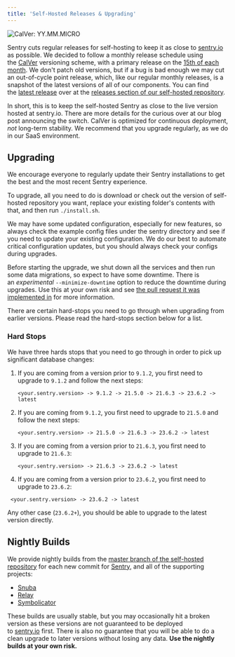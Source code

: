```yaml
---
title: 'Self-Hosted Releases & Upgrading'
---
```


![CalVer: YY.MM.MICRO](https://img.shields.io/badge/calver-YY.MM.MICRO-ad6caa.svg)

Sentry cuts regular releases for self-hosting to keep it as close to [sentry.io](https://sentry.io) as possible. We decided to follow a monthly release schedule using the [CalVer](https://calver.org/#scheme) versioning scheme, with a primary release on the [15th of each month](https://github.com/getsentry/self-hosted/blob/704e4c3b5b7360080f79bcfbe26583e5a95ae675/.github/workflows/release.yml#L20-L24). We don't patch old versions, but if a bug is bad enough we may cut an out-of-cycle point release, which, like our regular monthly releases, is a snapshot of the latest versions of all of our components. You can find the [latest release](https://github.com/getsentry/self-hosted/releases/latest) over at the [releases section of our self-hosted repository](https://github.com/getsentry/self-hosted/releases/).

<Alert title="Why CalVer?" level="info">
  In short, this is to keep the self-hosted Sentry as close to the live version
  hosted at <Link to="https://sentry.io">sentry.io</Link>. There are more details for the
  curious over at our <Link to="https://blog.sentry.io/2020/06/22/self-hosted-sentry-switching-to-calver">blog post announcing the switch</Link>.
</Alert>

<Alert title="Warning" level="warning">
  CalVer is optimized for continuous deployment, <em>not</em> long-term stability. We recommend that you upgrade regularly, as we do in <Link to="https://sentry.io/pricing/">our SaaS environment</Link>.
</Alert>

## Upgrading

We encourage everyone to regularly update their Sentry installations to get the best and the most recent Sentry experience.

To upgrade, all you need to do is download or check out the version of self-hosted repository you want, replace your existing folder's contents with that, and then run `./install.sh`.

<Alert title="Configuration Updates" level="info">
We may have some updated configuration, especially for new features, so always check the example config files under the <Link to="https://github.com/getsentry/self-hosted/blob/master/sentry/">sentry directory</Link> and see if you need to update your existing configuration. We do our best to automate critical configuration updates, but you should always check your configs during upgrades.
</Alert>

Before starting the upgrade, we shut down all the services and then run some data migrations, so expect to have some downtime. There is an *experimental* `--minimize-downtime` option to reduce the downtime during upgrades. Use this at your own risk and see [the pull request it was implemented in](https://github.com/getsentry/self-hosted/issues/607) for more information.

<Alert title="Warning" level="warning">
  There are certain hard-stops you need to go through when upgrading from earlier versions. Please read the <Link to="#hard-stops">hard-stops</Link> section below for a list.
</Alert>

### Hard Stops

We have three hards stops that you need to go through in order to pick up significant database changes:

1. If you are coming from a version prior to `9.1.2`, you first need to upgrade to `9.1.2` and follow the next steps:
   ```
   <your.sentry.version> -> 9.1.2 -> 21.5.0 -> 21.6.3 -> 23.6.2 -> latest
   ```
1. If you are coming from `9.1.2`, you first need to upgrade to `21.5.0` and follow the next steps:
   ```
   <your.sentry.version> -> 21.5.0 -> 21.6.3 -> 23.6.2 -> latest
   ```
1. If you are coming from a version prior to `21.6.3`, you first need to upgrade to `21.6.3`:
   ```
   <your.sentry.version> -> 21.6.3 -> 23.6.2 -> latest
   ```
1. If you are coming from a version prior to `23.6.2`, you first need to upgrade to `23.6.2`:
  ```
   <your.sentry.version> -> 23.6.2 -> latest
   ```

Any other case (`23.6.2+`), you should be able to upgrade to the latest version directly.

## Nightly Builds

We provide nightly builds from the [master branch of the self-hosted repository](https://github.com/getsentry/self-hosted/) for each new commit for [Sentry](https://github.com/getsentry/sentry), and all of the supporting projects:

- [Snuba](https://github.com/getsentry/snuba)
- [Relay](https://github.com/getsentry/relay)
- [Symbolicator](https://github.com/getsentry/symbolicator)

These builds are usually stable, but you may occasionally hit a broken version as these versions are not guaranteed to be deployed to [sentry.io](http://sentry.io/) first. There is also no guarantee that you will be able to do a clean upgrade to later versions without losing any data. **Use the nightly builds at your own risk.**
